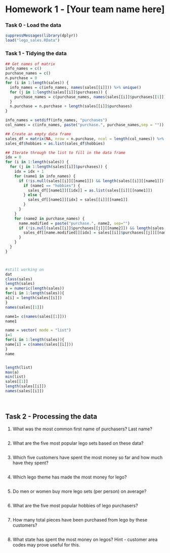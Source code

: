 Homework 1 - [Your team name here]
========================================================

### Task 0 - Load the data

```r
suppressMessages(library(dplyr))
load("lego_sales.RData")
```


### Task 1 - Tidying the data

<!-- Covert the `sales` object into a tidy data frame. Be sure to include a write up of your methods. -->

```r
## Get names of matrix
info_names = c()
purchase_names = c()
n.purchase = 0
for (i in 1:length(sales)) {
  info_names = c(info_names, names(sales[[i]])) %>% unique()
  for (j in 1:length(sales[[i]]$purchases)) {
    purchase_names = c(purchase_names, names(sales[[i]]$purchases[[1]])) %>% unique()
  }
  n.purchase = n.purchase + length(sales[[i]]$purchases)
}

info_names = setdiff(info_names, "purchases")
col_names = c(info_names, paste("purchase.", purchase_names,sep = ""))

## Create an empty data frame
sales_df = matrix(NA, nrow = n.purchase, ncol = length(col_names)) %>% data.frame() %>% setNames(col_names)
sales_df$hobbies = as.list(sales_df$hobbies)

## Iterate through the list to fill in the data frame
idx = 0
for (i in 1:length(sales)) {
  for (j in 1:length(sales[[i]]$purchases)) {
    idx = idx + 1
    for (name1 in info_names) {
      if (!is.null(sales[[i]][[name1]]) && length(sales[[i]][[name1]]) != 0) {
        if (name1 == "hobbies") {
          sales_df[[name1]][[idx]] = as.list(sales[[i]][[name1]])
        } else {
          sales_df[[name1]][idx] = sales[[i]][[name1]]
        }
      }
    }
    for (name2 in purchase_names) {
      name.modified = paste("purchase.", name2, sep="")
      if (!is.null(sales[[i]]$purchases[[j]][[name2]]) && length(sales[[i]]$purchases[[j]][[name2]]) != 0) {
        sales_df[[name.modified]][idx] = sales[[i]]$purchases[[j]][[name2]]
      }
    }
  }
}



#still working on
dat
class(sales)
length(sales)
a = numeric(length(sales))
for(i in 1:length(sales)){
a[i] = length(sales[[i]])
}
names(sales[[1]])

name1= c(names(sales[[1]]))
name1

name = vector( mode = "list")
i=1
for(i in 1:length(sales)){
name[i] = c(names(sales[[i]]))
}
name


length(list)
max(a)
min(list)
sales[[1]]
length(sales[[i]])
names(sales[[i]])
```


<br/>

## Task 2 - Processing the data



1. What was the most common first name of purchasers? Last name?

```r
```

2. What are the five most popular lego sets based on these data?

```r
```

3. Which five customers have spent the most money so far and how much have they spent?

```r
```

4. Which lego theme has made the most money for lego?

```r
```

5. Do men or women buy more lego sets (per person) on average?

```r
```

6. What are the five most popular hobbies of lego purchasers?

```r
```

7. How many total pieces have been purchased from lego by these customers?

```r
```

8. What state has spent the most money on legos? Hint - customer area codes may prove useful for this.

```r
```
